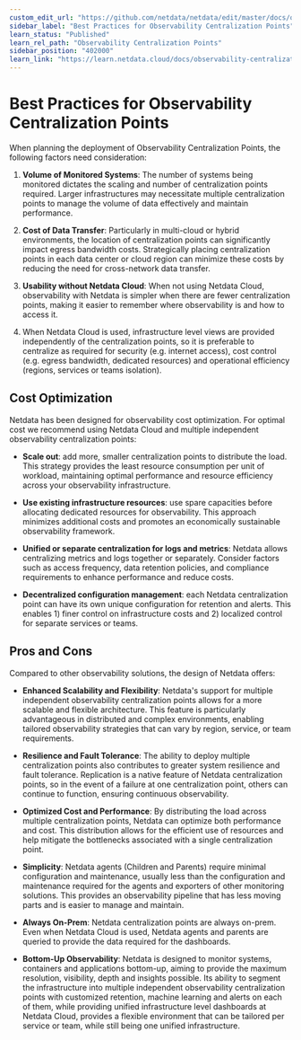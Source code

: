 ```yaml
---
custom_edit_url: "https://github.com/netdata/netdata/edit/master/docs/observability-centralization-points/best-practices.md"
sidebar_label: "Best Practices for Observability Centralization Points"
learn_status: "Published"
learn_rel_path: "Observability Centralization Points"
sidebar_position: "402000"
learn_link: "https://learn.netdata.cloud/docs/observability-centralization-points/best-practices-for-observability-centralization-points"
---
```


# Best Practices for Observability Centralization Points

When planning the deployment of Observability Centralization Points, the following factors need consideration:

1. **Volume of Monitored Systems**: The number of systems being monitored dictates the scaling and number of centralization points required. Larger infrastructures may necessitate multiple centralization points to manage the volume of data effectively and maintain performance.

2. **Cost of Data Transfer**: Particularly in multi-cloud or hybrid environments, the location of centralization points can significantly impact egress bandwidth costs. Strategically placing centralization points in each data center or cloud region can minimize these costs by reducing the need for cross-network data transfer.

3. **Usability without Netdata Cloud**: When not using Netdata Cloud, observability with Netdata is simpler when there are fewer centralization points, making it easier to remember where observability is and how to access it.

4. When Netdata Cloud is used, infrastructure level views are provided independently of the centralization points, so it is preferable to centralize as required for security (e.g. internet access), cost control (e.g. egress bandwidth, dedicated resources) and operational efficiency (regions, services or teams isolation).

## Cost Optimization

Netdata has been designed for observability cost optimization. For optimal cost we recommend using Netdata Cloud and multiple independent observability centralization points:

- **Scale out**: add more, smaller centralization points to distribute the load. This strategy provides the least resource consumption per unit of workload, maintaining optimal performance and resource efficiency across your observability infrastructure.

- **Use existing infrastructure resources**: use spare capacities before allocating dedicated resources for observability. This approach minimizes additional costs and promotes an economically sustainable observability framework.

- **Unified or separate centralization for logs and metrics**: Netdata allows centralizing metrics and logs together or separately. Consider factors such as access frequency, data retention policies, and compliance requirements to enhance performance and reduce costs.

- **Decentralized configuration management**: each Netdata centralization point can have its own unique configuration for retention and alerts. This enables 1) finer control on infrastructure costs and 2) localized control for separate services or teams.

## Pros and Cons

Compared to other observability solutions, the design of Netdata offers:

- **Enhanced Scalability and Flexibility**: Netdata's support for multiple independent observability centralization points allows for a more scalable and flexible architecture. This feature is particularly advantageous in distributed and complex environments, enabling tailored observability strategies that can vary by region, service, or team requirements.

- **Resilience and Fault Tolerance**: The ability to deploy multiple centralization points also contributes to greater system resilience and fault tolerance. Replication is a native feature of Netdata centralization points, so in the event of a failure at one centralization point, others can continue to function, ensuring continuous observability.

- **Optimized Cost and Performance**: By distributing the load across multiple centralization points, Netdata can optimize both performance and cost. This distribution allows for the efficient use of resources and help mitigate the bottlenecks associated with a single centralization point.

- **Simplicity**: Netdata agents (Children and Parents) require minimal configuration and maintenance, usually less than the configuration and maintenance required for the agents and exporters of other monitoring solutions. This provides an observability pipeline that has less moving parts and is easier to manage and maintain.

- **Always On-Prem**: Netdata centralization points are always on-prem. Even when Netdata Cloud is used, Netdata agents and parents are queried to provide the data required for the dashboards.

- **Bottom-Up Observability**: Netdata is designed to monitor systems, containers and applications bottom-up, aiming to provide the maximum resolution, visibility, depth and insights possible. Its ability to segment the infrastructure into multiple independent observability centralization points with customized retention, machine learning and alerts on each of them, while providing unified infrastructure level dashboards at Netdata Cloud, provides a flexible environment that can be tailored per service or team, while still being one unified infrastructure.
